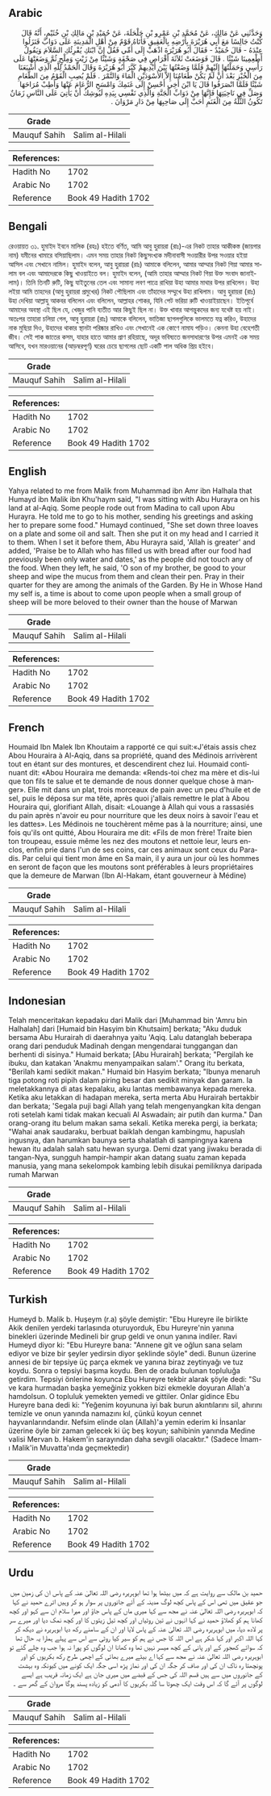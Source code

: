 ## Arabic


<div dir="rtl" lang="ar" style={{fontSize:'larger',backgroundColor:'#f8f9fa',padding:20}}>
وَحَدَّثَنِي عَنْ مَالِكٍ، عَنْ مُحَمَّدِ بْنِ عَمْرِو بْنِ حَلْحَلَةَ، عَنْ حُمَيْدِ بْنِ مَالِكِ بْنِ خُثَيْمٍ، أَنَّهُ قَالَ كُنْتُ جَالِسًا مَعَ أَبِي هُرَيْرَةَ بِأَرْضِهِ بِالْعَقِيقِ فَأَتَاهُ قَوْمٌ مِنْ أَهْلِ الْمَدِينَةِ عَلَى دَوَابَّ فَنَزَلُوا عِنْدَهُ - قَالَ حُمَيْدٌ - فَقَالَ أَبُو هُرَيْرَةَ اذْهَبْ إِلَى أُمِّي فَقُلْ إِنَّ ابْنَكِ يُقْرِئُكِ السَّلاَمَ وَيَقُولُ أَطْعِمِينَا شَيْئًا ‏.‏ قَالَ فَوَضَعَتْ ثَلاَثَةَ أَقْرَاصٍ فِي صَحْفَةٍ وَشَيْئًا مِنْ زَيْتٍ وَمِلْحٍ ثُمَّ وَضَعَتْهَا عَلَى رَأْسِي وَحَمَلْتُهَا إِلَيْهِمْ فَلَمَّا وَضَعْتُهَا بَيْنَ أَيْدِيهِمْ كَبَّرَ أَبُو هُرَيْرَةَ وَقَالَ الْحَمْدُ لِلَّهِ الَّذِي أَشْبَعَنَا مِنَ الْخُبْزِ بَعْدَ أَنْ لَمْ يَكُنْ طَعَامُنَا إِلاَّ الأَسْوَدَيْنِ الْمَاءَ وَالتَّمْرَ ‏.‏ فَلَمْ يُصِبِ الْقَوْمُ مِنَ الطَّعَامِ شَيْئًا فَلَمَّا انْصَرَفُوا قَالَ يَا ابْنَ أَخِي أَحْسِنْ إِلَى غَنَمِكَ وَامْسَحِ الرُّعَامَ عَنْهَا وَأَطِبْ مُرَاحَهَا وَصَلِّ فِي نَاحِيَتِهَا فَإِنَّهَا مِنْ دَوَابِّ الْجَنَّةِ وَالَّذِي نَفْسِي بِيَدِهِ لَيُوشِكُ أَنْ يَأْتِيَ عَلَى النَّاسِ زَمَانٌ تَكُونُ الثُّلَّةُ مِنَ الْغَنَمِ أَحَبَّ إِلَى صَاحِبِهَا مِنْ دَارِ مَرْوَانَ ‏.‏
</div>
<div style={{backgroundColor:'#f8f9fa',padding:20, marginBottom: 10}}><table> <thead> <tr> <th>Grade</th> <th></th> </tr> </thead> <tbody> <tr><td>Mauquf Sahih</td><td>Salim al-Hilali</td></tr></tbody></table><table> <thead> <tr> <th>References:</th> <th></th> </tr> </thead> <tbody><tr><td>Hadith No</td><td>1702</td></tr><tr><td>Arabic No</td><td>1702</td></tr><tr><td>Reference</td><td>Book 49 Hadith 1702</td></tr></tbody></table></div>

## Bengali


<div dir="ltr" lang="bn" style={{fontSize:'larger',backgroundColor:'#f8f9fa',padding:20}}>
রেওয়ায়ত ৩১. হুমাইদ ইবনে মালিক (রহঃ) হইতে বর্ণিত, আমি আবু হুরায়রা (রাঃ)-এর নিকট তাহার আকীকস্ত (জায়গার নাম) যমীনের খামারে বসিয়াছিলাম। এমন সময় তাহার নিকট কিছুসংখ্যক মদীনাবাসী সওয়ারীর উপর সওয়ার হইয়া আসিল এবং সেখানে নামিল। হুমাইদ বলেন, আবু হুরায়রা (রাঃ) আমাকে বলিলেন, আমার আম্মার নিকট গিয়া আমার সালাম বল এবং আমাদেরকে কিছু খাওয়াইতে বল। হুমাইদ বলেন, (আমি তাহার আম্মার নিকট গিয়া উক্ত সংবাদ জানাইলাম)। তিনি তিনটি রুটি, কিছু যাইতুনের তেল এবং সামান্য লবণ পাত্রে রাখিয়া উহা আমার মাথার উপর রাখিলেন। উহা লইয়া আমি তাহদের (আবু হুরায়রা প্রমুখের) নিকট পৌছিলাম এবং তাঁহাদের সম্মুখে উহা রাখিলাম। আবু হুরায়রা (রাঃ) উহা দেখিয়া আল্লাহু আকবর বলিলেন এবং বলিলেন, আল্লাহর শোকর, যিনি পেট ভরিয়া রুটি খাওয়াইয়াছেন। ইতিপূর্বে আমাদের অবস্থা এই ছিল যে, খেজুর পানি ব্যতীত আর কিছুই ছিল না। উক্ত খাবার আগন্তুকদের জন্য যথেষ্ট হয় নাই। অতঃপর তাহারা চলিয়া গেল, আবু হুরায়রা (রাঃ) আমাকে বলিলেন, ভাতিজা ছাগলগুলিকে ভালমতে যত্ন করিও, উহাদের নাক মুছিয়া দিও, উহাদের থাকার স্থানটা পরিষ্কার রাখিও এবং সেখানেই এক কোণে নামায পড়িও। কেননা উহা বেহেশতী জীব। সেই পাক জাতের কসম, যাহার হাতে আমার প্রাণ রহিয়াছে, অদূর ভবিষ্যতে জনসাধারণের উপর এমনই এক সময় আসিবে, যখন মারওয়ানের (আড়ম্বরপূর্ণ) ঘরের চেয়ে ছাগলের ছোট একটি পাল অধিক প্রিয় হইবে।
</div>
<div style={{backgroundColor:'#f8f9fa',padding:20, marginBottom: 10}}><table> <thead> <tr> <th>Grade</th> <th></th> </tr> </thead> <tbody> <tr><td>Mauquf Sahih</td><td>Salim al-Hilali</td></tr></tbody></table><table> <thead> <tr> <th>References:</th> <th></th> </tr> </thead> <tbody><tr><td>Hadith No</td><td>1702</td></tr><tr><td>Arabic No</td><td>1702</td></tr><tr><td>Reference</td><td>Book 49 Hadith 1702</td></tr></tbody></table></div>

## English


<div dir="ltr" lang="en" style={{fontSize:'larger',backgroundColor:'#f8f9fa',padding:20}}>
Yahya related to me from Malik from Muhammad ibn Amr ibn Halhala that Humayd ibn Malik ibn Khu'haym said, "I was sitting with Abu Hurayra on his land at al-Aqiq. Some people rode out from Madina to call upon Abu Hurayra. He told me to go to his mother, sending his greetings and asking her to prepare some food." Humayd continued, "She set down three loaves on a plate and some oil and salt. Then she put it on my head and I carried it to them. When I set it before them, Abu Hurayra said, 'Allah is greater' and added, 'Praise be to Allah who has filled us with bread after our food had previously been only water and dates,' as the people did not touch any of the food. When they left, he said, 'O son of my brother, be good to your sheep and wipe the mucus from them and clean their pen. Pray in their quarter for they are among the animals of the Garden. By He in Whose Hand my self is, a time is about to come upon people when a small group of sheep will be more beloved to their owner than the house of Marwan
</div>
<div style={{backgroundColor:'#f8f9fa',padding:20, marginBottom: 10}}><table> <thead> <tr> <th>Grade</th> <th></th> </tr> </thead> <tbody> <tr><td>Mauquf Sahih</td><td>Salim al-Hilali</td></tr></tbody></table><table> <thead> <tr> <th>References:</th> <th></th> </tr> </thead> <tbody><tr><td>Hadith No</td><td>1702</td></tr><tr><td>Arabic No</td><td>1702</td></tr><tr><td>Reference</td><td>Book 49 Hadith 1702</td></tr></tbody></table></div>

## French


<div dir="ltr" lang="fr" style={{fontSize:'larger',backgroundColor:'#f8f9fa',padding:20}}>
Houmaid Ibn Malek Ibn Khoutaim a rapporté ce qui suit:«J'étais assis chez Abou Houraira à Al-Aqiq, dans sa propriété, quand des Médinois arrivèrent tout en étant sur des montures, et descendirent chez lui. Houmaid continuant dit: «Abou Houraira me demanda: «Rends-toi chez ma mère et dis-lui que ton fils te salue et te demande de nous donner quelque chose à manger». Elle mit dans un plat, trois morceaux de pain avec un peu d'huile et de sel, puis le déposa sur ma tête, après quoi j'allais remettre le plat à Abou Houraira qui, glorifiant Allah, disait: «Louange à Allah qui vous a rassasiés du pain après n'avoir eu pour nourriture que les deux noirs à savoir l'eau et les dattes». Les Médinois ne touchèrent même pas à la nourriture; ainsi, une fois qu'ils ont quitté, Abou Houraira me dit: «Fils de mon frère! Traite bien ton troupeau, essuie même les nez des moutons et nettoie leur, leurs enclos, enfin prie dans l'un de ses coins, car ces animaux sont ceux du Paradis. Par celui qui tient mon âme en Sa main, il y aura un jour où les hommes en seront de façon que les moutons sont préférables à leurs propriétaires que la demeure de Marwan (Ibn Al-Hakam, étant gouverneur à Médine)
</div>
<div style={{backgroundColor:'#f8f9fa',padding:20, marginBottom: 10}}><table> <thead> <tr> <th>Grade</th> <th></th> </tr> </thead> <tbody> <tr><td>Mauquf Sahih</td><td>Salim al-Hilali</td></tr></tbody></table><table> <thead> <tr> <th>References:</th> <th></th> </tr> </thead> <tbody><tr><td>Hadith No</td><td>1702</td></tr><tr><td>Arabic No</td><td>1702</td></tr><tr><td>Reference</td><td>Book 49 Hadith 1702</td></tr></tbody></table></div>

## Indonesian


<div dir="ltr" lang="id" style={{fontSize:'larger',backgroundColor:'#f8f9fa',padding:20}}>
Telah menceritakan kepadaku dari Malik dari [Muhammad bin 'Amru bin Halhalah] dari [Humaid bin Hasyim bin Khutsaim] berkata; "Aku duduk bersama Abu Hurairah di daerahnya yaitu 'Aqiq. Lalu datanglah beberapa orang dari penduduk Madinah dengan mengendarai tunggangan dan berhenti di sisinya." Humaid berkata; [Abu Hurairah] berkata; "Pergilah ke ibuku, dan katakan 'Anakmu menyampaikan salam'." Orang itu berkata, "Berilah kami sedikit makan." Humaid bin Hasyim berkata; "Ibunya menaruh tiga potong roti pipih dalam piring besar dan sedikit minyak dan garam. Ia meletakkannya di atas kepalaku, aku lantas membawanya kepada mereka. Ketika aku letakkan di hadapan mereka, serta merta Abu Hurairah bertakbir dan berkata; 'Segala puji bagi Allah yang telah mengenyangkan kita dengan roti setelah kami tidak makan kecuali Al Aswadain; air putih dan kurma." Dan orang-orang itu belum makan sama sekali. Ketika mereka pergi, ia berkata; "Wahai anak saudaraku, berbuat baiklah dengan kambingmu, hapuslah ingusnya, dan harumkan baunya serta shalatlah di sampingnya karena hewan itu adalah salah satu hewan syurga. Demi dzat yang jiwaku berada di tangan-Nya, sungguh hampir-hampir akan datang suatu zaman kepada manusia, yang mana sekelompok kambing lebih disukai pemiliknya daripada rumah Marwan
</div>
<div style={{backgroundColor:'#f8f9fa',padding:20, marginBottom: 10}}><table> <thead> <tr> <th>Grade</th> <th></th> </tr> </thead> <tbody> <tr><td>Mauquf Sahih</td><td>Salim al-Hilali</td></tr></tbody></table><table> <thead> <tr> <th>References:</th> <th></th> </tr> </thead> <tbody><tr><td>Hadith No</td><td>1702</td></tr><tr><td>Arabic No</td><td>1702</td></tr><tr><td>Reference</td><td>Book 49 Hadith 1702</td></tr></tbody></table></div>

## Turkish


<div dir="ltr" lang="tr" style={{fontSize:'larger',backgroundColor:'#f8f9fa',padding:20}}>
Humeyd b. Malik b. Huşeym (r.a) şöyle demiştir: "Ebu Hureyre ile birlikte Akik denilen yerdeki tarlasında oturuyorduk, Ebu Hureyre'nin yanına binekleri üzerinde Medineli bir grup geldi ve onun yanına indiler. Ravi Humeyd diyor ki: "Ebu Hureyre bana: "Annene git ve oğlun sana selam ediyor ve bize bir şeyler yedirsin diyor şeklinde söyle" dedi. Bunun üzerine annesi de bir tepsiye üç parça ekmek ve yanına biraz zeytinyağı ve tuz koydu. Sonra o tepsiyi başıma koydu. Ben de orada bulunan topluluğa getirdim. Tepsiyi önlerine koyunca Ebu Hureyre tekbir alarak şöyle dedi: "Su ve kara hurmadan başka yemeğiniz yokken bizi ekmekle doyuran Allah'a hamdolsun. O topluluk yemekten yemedi ve gittiler. Onlar gidince Ebu Hureyre bana dedi ki: "Yeğenim koyununa iyi bak burun akıntılarını sil, ahırını temizle ve onun yanında namazını kıl, çünkü koyun cennet hayvanlarındandır. Nefsim elinde olan (Allah)'a yemin ederim ki İnsanlar üzerine öyle bir zaman gelecek ki üç beş koyun; sahibinin yanında Medine valisi Mervan b. Hakem'in sarayından daha sevgili olacaktır." (Sadece İmam-ı Malik'in Muvatta'ında geçmektedir)
</div>
<div style={{backgroundColor:'#f8f9fa',padding:20, marginBottom: 10}}><table> <thead> <tr> <th>Grade</th> <th></th> </tr> </thead> <tbody> <tr><td>Mauquf Sahih</td><td>Salim al-Hilali</td></tr></tbody></table><table> <thead> <tr> <th>References:</th> <th></th> </tr> </thead> <tbody><tr><td>Hadith No</td><td>1702</td></tr><tr><td>Arabic No</td><td>1702</td></tr><tr><td>Reference</td><td>Book 49 Hadith 1702</td></tr></tbody></table></div>

## Urdu


<div dir="rtl" lang="ur" style={{fontSize:'larger',backgroundColor:'#f8f9fa',padding:20}}>
حمید بن مالک سے روایت ہے کہ میں بیٹھا ہوا تھا ابوہریرہ رضی اللہ تعالیٰ عنہ کے پاس ان کی زمین میں جو عقیق میں تھی اس کے پاس کچھ لوگ مدینہ کے آئے جانوروں پر سوار ہو کر وہیں اترے حمید نے کہا کہ ابوہریرہ رضی اللہ تعالیٰ عنہ نے مجھ سے کہا میری ماں کے پاس جاؤ اور میرا سلام ان سے کہو اور کچھ کھانا ہم کو کھلاؤ حمید نے کہا انہوں نے تین روٹیاں اور کچھ تیل زیتوں کا اور کچھ نمک دیا اور میرے سر پر لادھ دیا، میں ابوہریرہ رضی اللہ تعالیٰ عنہ کے پاس لایا اور ان کے سامنے رکھ دیا ابوہریرہ نے دیکھ کر کہا اللہ اکبر اور کہا شکر ہے اس اللہ کا جس نے ہم کو سیر کیا روٹی سے اس سے پہلے ہمارا یہ حال تھا کہ سوائے کھجور کے اور پانی کے کچھ میسر نہیں تھا وہ کھانا ان لوگوں کو پورا نہ ہوا جب وہ چلے گئے تو ابوہریرہ رضی اللہ تعالیٰ عنہ نے مجھ سے کہا اے بیٹے میرے بھائی کے اچھی طرح رکھ بکریوں کو اور پونچھتا رہ ناک ان کی اور صاف کر جگہ ان کی اور نماز پڑھ اسی جگہ ایک کونے میں کیونکہ وہ بہشت کے جانوروں میں سے ہیں قسم اللہ کی جس کے قبضے میں میری جان ہے ایک زمانہ قریب ہے ایسے لوگوں پر آئے گا کہ اس وقت ایک چھوٹا سا گلہ بکریوں کا آدمی کو زیادہ پسند ہوگا مروان کے گھر سے ۔
</div>
<div style={{backgroundColor:'#f8f9fa',padding:20, marginBottom: 10}}><table> <thead> <tr> <th>Grade</th> <th></th> </tr> </thead> <tbody> <tr><td>Mauquf Sahih</td><td>Salim al-Hilali</td></tr></tbody></table><table> <thead> <tr> <th>References:</th> <th></th> </tr> </thead> <tbody><tr><td>Hadith No</td><td>1702</td></tr><tr><td>Arabic No</td><td>1702</td></tr><tr><td>Reference</td><td>Book 49 Hadith 1702</td></tr></tbody></table></div>